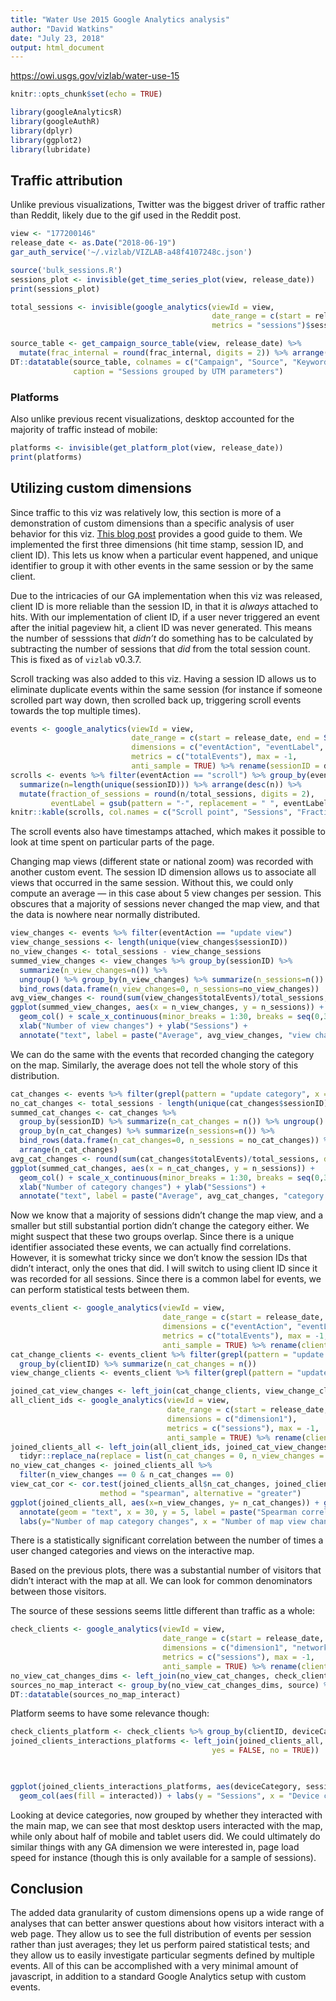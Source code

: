 ```yaml
---
title: "Water Use 2015 Google Analytics analysis"
author: "David Watkins"
date: "July 23, 2018"
output: html_document
---
```

[https://owi.usgs.gov/vizlab/water-use-15](https://owi.usgs.gov/vizlab/water-use-15)
```r
knitr::opts_chunk$set(echo = TRUE)

library(googleAnalyticsR)
library(googleAuthR)
library(dplyr)
library(ggplot2)
library(lubridate)
```

## Traffic attribution

Unlike previous visualizations, Twitter was the biggest driver of traffic rather than Reddit, likely due to the gif used in the Reddit post.  
```r
view <- "177200146"
release_date <- as.Date("2018-06-19")
gar_auth_service('~/.vizlab/VIZLAB-a48f4107248c.json')

source('bulk_sessions.R')
sessions_plot <- invisible(get_time_series_plot(view, release_date))
print(sessions_plot)

total_sessions <- invisible(google_analytics(viewId = view, 
                                             date_range = c(start = release_date, end = Sys.Date()),
                                             metrics = "sessions")$sessions)

source_table <- get_campaign_source_table(view, release_date) %>% 
  mutate(frac_internal = round(frac_internal, digits = 2)) %>% arrange(desc(source_campaign_total))
DT::datatable(source_table, colnames = c("Campaign", "Source", "Keyword", "Sessions", "Fraction on network"),
              caption = "Sessions grouped by UTM parameters")


```

### Platforms

Also unlike previous recent visualizations, desktop accounted for the majority of traffic instead of mobile:
```r

platforms <- invisible(get_platform_plot(view, release_date))
print(platforms)
```

## Utilizing custom dimensions
Since traffic to this viz was relatively low, this section is more of a demonstration of custom dimensions than a specific analysis of user behavior for this viz.  [This blog post](https://www.simoahava.com/analytics/13-useful-custom-dimensions-for-google-analytics/#2-good-all-around-custom-dimensions) provides a good guide to them. We implemented the first three dimensions (hit time stamp, session ID, and client ID).  This lets us know when a particular event happened, and unique identifier to group it with other events in the same session or by the same client.

Due to the intricacies of our GA implementation when this viz was released, client ID is more reliable than the session ID, in that it is _always_ attached to hits.  With our implementation of client ID, if a user never triggered an event after the initial pageview hit, a client ID was never generated.  This means the number of sesssions that _didn't_ do something has to be calculated by subtracting the number of sessions that _did_ from the total session count. This is fixed as of `vizlab` v0.3.7.  

Scroll tracking was also added to this viz.  Having a session ID allows us to eliminate duplicate events within the same session (for instance if someone scrolled part way down, then scrolled back up, triggering scroll events towards the top multiple times).
```r
events <- google_analytics(viewId = view, 
                           date_range = c(start = release_date, end = Sys.Date()),
                           dimensions = c("eventAction", "eventLabel", "dimension2"),
                           metrics = c("totalEvents"), max = -1, 
                           anti_sample = TRUE) %>% rename(sessionID = dimension2)
scrolls <- events %>% filter(eventAction == "scroll") %>% group_by(eventLabel) %>% 
  summarize(n=length(unique(sessionID))) %>% arrange(desc(n)) %>% 
  mutate(fraction_of_sessions = round(n/total_sessions, digits = 2),
         eventLabel = gsub(pattern = "-", replacement = " ", eventLabel)) 
knitr::kable(scrolls, col.names = c("Scroll point", "Sessions", "Fraction of sessions"))  
```

The scroll events also have timestamps attached, which makes it possible to look at time spent on particular parts of the page.

Changing map views (different state or national zoom) was recorded with another custom event.  The session ID dimension allows us to associate all views that occurred in the same session.  Without this, we could only compute an average --- in this case about 5 view changes per session.  This obscures that a majority of sessions never changed the map view, and that the data is nowhere near normally distributed.
```r
view_changes <- events %>% filter(eventAction == "update view")
view_change_sessions <- length(unique(view_changes$sessionID))
no_view_changes <- total_sessions - view_change_sessions
summed_view_changes <- view_changes %>% group_by(sessionID) %>% 
  summarize(n_view_changes=n()) %>% 
  ungroup() %>% group_by(n_view_changes) %>% summarize(n_sessions=n()) %>% 
  bind_rows(data.frame(n_view_changes=0, n_sessions=no_view_changes))
avg_view_changes <- round(sum(view_changes$totalEvents)/total_sessions, digits = 1)
ggplot(summed_view_changes, aes(x = n_view_changes, y = n_sessions)) + 
  geom_col() + scale_x_continuous(minor_breaks = 1:30, breaks = seq(0,30,5)) +
  xlab("Number of view changes") + ylab("Sessions") + 
  annotate("text", label = paste("Average", avg_view_changes, "view changes per session"), x = 15, y=1500, size = 5)
```

We can do the same with the events that recorded changing the category on the map.  Similarly, the average does not tell the whole story of this distribution.    
```r
cat_changes <- events %>% filter(grepl(pattern = "update category", x = eventAction)) 
no_cat_changes <- total_sessions - length(unique(cat_changes$sessionID))
summed_cat_changes <- cat_changes %>% 
  group_by(sessionID) %>% summarize(n_cat_changes = n()) %>% ungroup() %>% 
  group_by(n_cat_changes) %>% summarize(n_sessions=n()) %>% 
  bind_rows(data.frame(n_cat_changes=0, n_sessions = no_cat_changes)) %>% 
  arrange(n_cat_changes)
avg_cat_changes <- round(sum(cat_changes$totalEvents)/total_sessions, digits = 1)
ggplot(summed_cat_changes, aes(x = n_cat_changes, y = n_sessions)) + 
  geom_col() + scale_x_continuous(minor_breaks = 1:30, breaks = seq(0,30,5)) +
  xlab("Number of category changes") + ylab("Sessions") +
  annotate("text", label = paste("Average", avg_cat_changes, "category changes per session"), x = 15, y=1000, size = 5)
```

Now we know that a majority of sessions didn't change the map view, and a smaller but still substantial portion didn't change the category either.  We might suspect that these two groups overlap.  Since there is a unique identifier associated these events, we can actually find correlations.  However, it is somewhat tricky since we don't know the session IDs that didn't interact, only the ones that did.  I will switch to using client ID since it was recorded for all sessions. Since there is a common label for events, we can perform statistical tests between them.  

``` r

events_client <- google_analytics(viewId = view, 
                                  date_range = c(start = release_date, end = Sys.Date()),
                                  dimensions = c("eventAction", "eventLabel", "dimension1"),
                                  metrics = c("totalEvents"), max = -1, 
                                  anti_sample = TRUE) %>% rename(clientID = dimension1)
cat_change_clients <- events_client %>% filter(grepl(pattern = "update category", x = eventAction)) %>% 
  group_by(clientID) %>% summarize(n_cat_changes = n())
view_change_clients <- events_client %>% filter(grepl(pattern = "update view", x = eventAction)) %>% group_by(clientID) %>% summarize(n_view_changes = n())

joined_cat_view_changes <- left_join(cat_change_clients, view_change_clients, by = "clientID")
all_client_ids <- google_analytics(viewId = view, 
                                   date_range = c(start = release_date, end = Sys.Date()),
                                   dimensions = c("dimension1"),
                                   metrics = c("sessions"), max = -1, 
                                   anti_sample = TRUE) %>% rename(clientID = dimension1)
joined_clients_all <- left_join(all_client_ids, joined_cat_view_changes, by = "clientID") %>%  
  tidyr::replace_na(replace = list(n_cat_changes = 0, n_view_changes = 0))
no_view_cat_changes <- joined_clients_all %>% 
  filter(n_view_changes == 0 & n_cat_changes == 0)
view_cat_cor <- cor.test(joined_clients_all$n_cat_changes, joined_clients_all$n_view_changes,
                    method = "spearman", alternative = "greater")
ggplot(joined_clients_all, aes(x=n_view_changes, y= n_cat_changes)) + geom_point() + 
  annotate(geom = "text", x = 30, y = 5, label = paste("Spearman correlation:", round(view_cat_cor$estimate, digits = 2), "\np-value:", view_cat_cor$p.value)) +
  labs(y="Number of map category changes", x = "Number of map view changes")
```

There is a statistically significant correlation between the number of times a user changed categories and views on the interactive map.  

Based on the previous plots, there was a substantial number of visitors that didn't interact with the map at all.  We can look for common denominators between those visitors.  

The source of these sessions seems little different than traffic as a whole:
```r
check_clients <- google_analytics(viewId = view, 
                                  date_range = c(start = release_date, end = Sys.Date()),
                                  dimensions = c("dimension1", "networkDomain", "metro", "deviceCategory", "browser", "source"),
                                  metrics = c("sessions"), max = -1, 
                                  anti_sample = TRUE) %>% rename(clientID = dimension1)
no_view_cat_changes_dims <- left_join(no_view_cat_changes, check_clients, by = "clientID")
sources_no_map_interact <- group_by(no_view_cat_changes_dims, source) %>% summarize(n=sum(sessions.y)) %>% arrange(desc(n))
DT::datatable(sources_no_map_interact)
```

Platform seems to have some relevance though:
``` r

check_clients_platform <- check_clients %>% group_by(clientID, deviceCategory) %>% summarize(sessions = sum(sessions)) 
joined_clients_interactions_platforms <- left_join(joined_clients_all, check_clients_platform, by = "clientID") %>% mutate(interacted = ifelse(n_cat_changes == 0 & n_view_changes == 0,
                                             yes = FALSE, no = TRUE))
 


ggplot(joined_clients_interactions_platforms, aes(deviceCategory, sessions.x)) + 
  geom_col(aes(fill = interacted)) + labs(y = "Sessions", x = "Device category", fill = "Changed view or category")
```

Looking at device categories, now grouped by whether they interacted with the main map, we can see that most desktop users interacted with the map, while only about half of mobile and tablet users did.  We could ultimately do similar things with any GA dimension we were interested in, page load speed for instance (though this is only available for a sample of sessions).

## Conclusion

  The added data granularity of custom dimensions opens up a wide range of analyses that can better answer questions about how visitors interact with a web page.  They allow us to see the full distribution of events per session rather than just averages; they let us perform paired statistical tests; and they allow us to easily investigate particular segments defined by multiple events.  All of this can be accomplished with a very minimal amount of javascript, in addition to a standard Google Analytics setup with custom events. 

